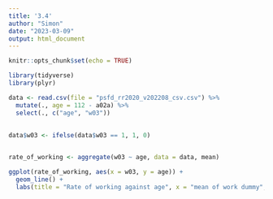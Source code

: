 ```yaml
---
title: '3.4'
author: "Simon"
date: "2023-03-09"
output: html_document
---
```


```r
knitr::opts_chunk$set(echo = TRUE)
```

```r
library(tidyverse)
library(plyr)
```


```r
data <- read.csv(file = "psfd_rr2020_v202208_csv.csv") %>%
  mutate(., age = 112 - a02a) %>%
  select(., c("age", "w03")) 
  
  
data$w03 <- ifelse(data$w03 == 1, 1, 0)


rate_of_working <- aggregate(w03 ~ age, data = data, mean)

ggplot(rate_of_working, aes(x = w03, y = age)) + 
  geom_line() +
  labs(title = "Rate of working against age", x = "mean of work dummy", y = "age")

```